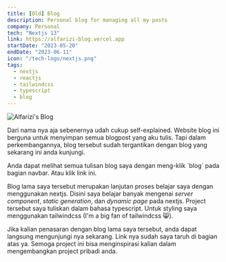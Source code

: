 ```yaml
---
title: [Old] Blog
description: Personal blog for managing all my posts
company: Personal
tech: "Nextjs 13"
link: https://alfarizi-blog.vercel.app
startDate: "2023-05-20"
endDate: "2023-06-11"
icon: "/tech-logo/nextjs.png"
tags:
  - nextjs
  - reactjs
  - tailwindcss
  - typescript
  - blog
---
```


<Image
  src="/projects/blog-old/img.png"
  alt="Alfarizi's Blog"
  size="1600"
  caption="Tampilan Alfarizi's Blog"
/>

Dari nama nya aja sebenernya udah cukup self-explained. Website blog ini berguna untuk menyimpan semua blogpost yang aku tulis. Tapi dalam perkembangannya, blog tersebut sudah tergantikan dengan blog yang sekarang ini anda kunjungi.

<Alert>
  Anda dapat melihat semua tulisan blog saya dengan meng-klik `blog` pada bagian
  navbar. Atau klik <Link href="/blog">link ini</Link>.
</Alert>

Blog lama saya tersebut merupakan lanjutan proses belajar saya dengan menggunakan nextjs. Disini saya belajar banyak mengenai _server component_, _static generation_, dan _dynamic page_ pada nextjs. Project tersebut saya tuliskan dalam bahasa typescript. Untuk styling saya menggunakan tailwindcss (I'm a big fan of tailwindcss 😸).

Jika kalian penasaran dengan blog lama saya tersebut, anda dapat langsung mengunjungi nya sekarang. Link nya sudah saya taruh di bagian atas ya. Semoga project ini bisa menginspirasi kalian dalam mengembangkan project pribadi anda.
